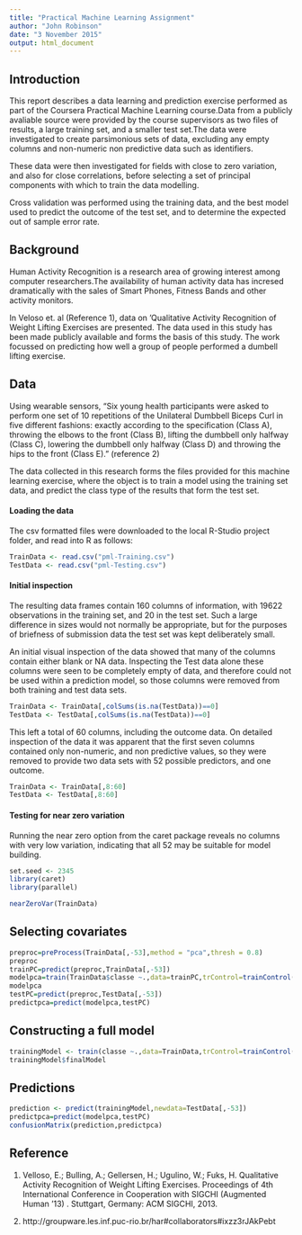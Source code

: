 ```yaml
---
title: "Practical Machine Learning Assignment"
author: "John Robinson"
date: "3 November 2015"
output: html_document
---
```



## Introduction 

This report describes a data learning and prediction exercise performed as part of the Coursera Practical Machine Learning course.Data from a publicly avaliable source were provided by the course supervisors as two files of results, a large training set, and a smaller test set.The data were investigated to create parsimonious sets of data, excluding any empty columns and non-numeric non predictive data such as identifiers.

These data were then investigated for fields with close to zero variation, and also for close correlations, before selecting a set of principal components with which to train the data modelling.

Cross validation was performed using the training data, and the best model used to predict the outcome of the test set, and to determine the expected out of sample error rate.

## Background

Human Activity Recognition is a research area of growing interest among computer researchers.The availability of human activity data has incresed dramatically with the sales of Smart Phones, Fitness Bands and other activity monitors.

In Veloso et. al (Reference 1), data on 'Qualitative Activity Recognition of Weight Lifting Exercises are presented. The data used in this study has been made publicly available and forms the basis of this study. The work focussed on predicting how well a group of people performed a dumbell lifting exercise.

## Data

Using wearable sensors, "Six young health participants were asked to perform one set of 10 repetitions of the Unilateral Dumbbell Biceps Curl in five different fashions: exactly according to the specification (Class A), throwing the elbows to the front (Class B), lifting the dumbbell only halfway (Class C), lowering the dumbbell only halfway (Class D) and throwing the hips to the front (Class E)." (reference 2)

The data collected in this research forms the files provided for this machine learning exercise, where the object is to train a model using the training set data, and predict the class type of the results that form the test set.

#### Loading the data

The csv formatted files were downloaded to the local R-Studio project folder, and read into R as follows:

```r
TrainData <- read.csv("pml-Training.csv")
TestData <- read.csv("pml-Testing.csv")
```

#### Initial inspection

The resulting data frames contain 160 columns of information, with 19622 observations in the training set, and 20 in the test set. Such a large difference in sizes would not normally be appropriate, but for the purposes of briefness of submission data the test set was kept deliberately small.

An initial visual inspection of the data showed that many of the columns contain either blank or NA data. Inspecting the Test data alone these columns were seen to be completely empty of data, and therefore could not be used within a prediction model, so those columns were removed from both training and test data sets.

```r
TrainData <- TrainData[,colSums(is.na(TestData))==0]
TestData <- TestData[,colSums(is.na(TestData))==0]
```
This left a total of 60 columns, including the outcome data. On detailed inspection of the data it was apparent that the first seven columns contained only non-numeric, and non predictive values, so they were removed to provide two data sets with 52 possible predictors, and one outcome.

```r
TrainData <- TrainData[,8:60]
TestData <- TestData[,8:60]
```

#### Testing for near zero variation

Running the near zero option from the caret package reveals no columns with very low variation, indicating that all 52 may be suitable for model building.

```r
set.seed <- 2345
library(caret)
library(parallel)
```

```r
nearZeroVar(TrainData)
```

## Selecting covariates

```r
preproc=preProcess(TrainData[,-53],method = "pca",thresh = 0.8)
preproc
trainPC=predict(preproc,TrainData[,-53])
modelpca=train(TrainData$classe ~.,data=trainPC,trControl=trainControl(method="cv",number=3,allowParallel = TRUE))
modelpca
testPC=predict(preproc,TestData[,-53])
predictpca=predict(modelpca,testPC)
```


## Constructing a full model

```r
trainingModel <- train(classe ~.,data=TrainData,trControl=trainControl(method="cv",number=3,allowParallel = TRUE))
trainingModel$finalModel
```

## Predictions

```r
prediction <- predict(trainingModel,newdata=TestData[,-53])
predictpca=predict(modelpca,testPC)
confusionMatrix(prediction,predictpca)
```


## Reference

1. Velloso, E.; Bulling, A.; Gellersen, H.; Ugulino, W.; Fuks, H. Qualitative Activity Recognition of Weight Lifting Exercises. Proceedings of 4th International Conference in Cooperation with SIGCHI (Augmented Human '13) . Stuttgart, Germany: ACM SIGCHI, 2013. 

2. http://groupware.les.inf.puc-rio.br/har#collaborators#ixzz3rJAkPebt


